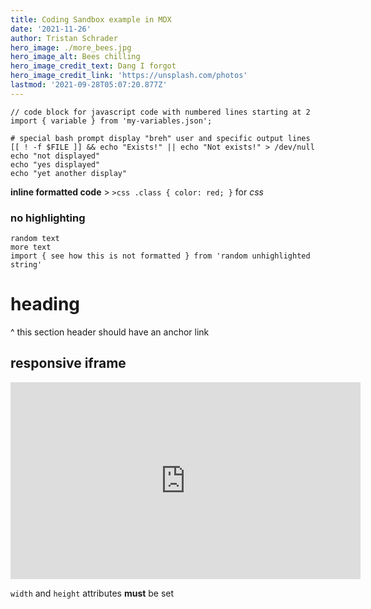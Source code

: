 ```yaml
---
title: Coding Sandbox example in MDX
date: '2021-11-26'
author: Tristan Schrader
hero_image: ./more_bees.jpg
hero_image_alt: Bees chilling
hero_image_credit_text: Dang I forgot
hero_image_credit_link: 'https://unsplash.com/photos'
lastmod: '2021-09-28T05:07:20.877Z'
---
```


```js{numberLines:2}
// code block for javascript code with numbered lines starting at 2
import { variable } from 'my-variables.json';
```

```bash{promptUser:breh}{outputLines:1,3-4}
# special bash prompt display "breh" user and specific output lines
[[ ! -f $FILE ]] && echo "Exists!" || echo "Not exists!" > /dev/null
echo "not displayed"
echo "yes displayed"
echo "yet another display"
```

**inline formatted code** > `>css .class { color: red; }` for _css_

### no highlighting

```none
random text
more text
import { see how this is not formatted } from 'random unhighlighted string'
```

# heading

^ this section header should have an anchor link

## responsive iframe

<iframe
    width="560"
    height="315"
    src="https://www.youtube.com/embed/ujq0DaSa58Y"
    title="YouTube video player"
    frameBorder="0"
    allowFullScreen
></iframe>

`width` and `height` attributes **must** be set

